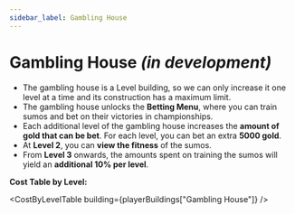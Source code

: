 ```yaml
---
sidebar_label: Gambling House
---
```



# Gambling House *(in development)*

- The gambling house is a <Link to="/docs/game-concepts/buildings#types-of-buildings">Level building</Link>, so we can only increase it one level at a time and its construction has a maximum limit.
- The gambling house unlocks the **Betting Menu**, where you can train sumos and bet on their victories in championships.
- Each additional level of the gambling house increases the **amount of gold that can be bet**. For each level, you can bet an extra **5000 gold**.
- At **Level 2**, you can **view the fitness** of the sumos.
- From **Level 3** onwards, the amounts spent on training the sumos will yield an **additional 10% per level**.

**Cost Table by Level:**

<CostByLevelTable building={playerBuildings["Gambling House"]} />
